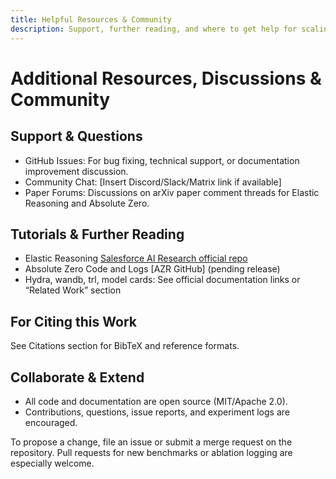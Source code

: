 ```yaml
---
title: Helpful Resources & Community
description: Support, further reading, and where to get help for scaling reasoning models.
---
```


# Additional Resources, Discussions & Community

## Support & Questions

- GitHub Issues: For bug fixing, technical support, or documentation improvement discussion.
- Community Chat: [Insert Discord/Slack/Matrix link if available]
- Paper Forums: Discussions on arXiv paper comment threads for Elastic Reasoning and Absolute Zero.

## Tutorials & Further Reading

- Elastic Reasoning [Salesforce AI Research official repo](https://github.com/SalesforceAIResearch/Elastic-Reasoning)
- Absolute Zero Code and Logs [AZR GitHub] (pending release)
- Hydra, wandb, trl, model cards: See official documentation links or “Related Work” section

## For Citing this Work

See Citations section for BibTeX and reference formats.

## Collaborate & Extend

- All code and documentation are open source (MIT/Apache 2.0).
- Contributions, questions, issue reports, and experiment logs are encouraged.

<Note title="Feedback">
To propose a change, file an issue or submit a merge request on the repository. Pull requests for new benchmarks or ablation logging are especially welcome.
</Note>
